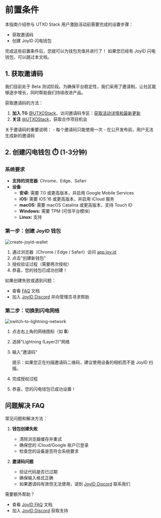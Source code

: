
# 前置条件

本指南介绍参与 UTXO Stack 用户激励活动前需要完成的设置步骤：
- 获取邀请码
- 创建 JoyID 闪电钱包

完成这些前置条件后，您就可以为钱包充值并进行了！
如果您已经有 JoyID 闪电钱包，可以跳过本文档。

## 1. 获取邀请码
我们目前处于 Beta 测试阶段。为确保平台稳定性，我们采用了邀请制，让社区能够逐步增长，同时帮助我们持续改进产品。

获取邀请码的方法：
1. **加入 TG** [@UTXOStack](https://t.me/utxo_stack)，访问邀请码专区：[获取活动详情和最新更新](https://t.me/utxo_stack/13343)
2. **关注** [@UTXOStack](https://x.com/utxostack)，获取合作项目机会

<Callout emoji="⚠️">
关于邀请码的重要说明：
- 每个邀请码只能使用一次
- 在公开发布前，用户无法生成新的邀请码
</Callout>

## 2. 创建闪电钱包 ⏱️ (1-3分钟)

### 系统要求
- **支持的浏览器**: Chrome、Edge、Safari
- **设备**: 
  - **安卓:** 需要 7.0 或更高版本，并启用 Google Mobile Services
  - **iOS:** 需要 iOS 16 或更高版本，并启用 iCloud 服务
  - **macOS:** 需要 macOS Catalina 或更高版本，支持 Touch ID
  - **Windows:** 需要 TPM (可信平台模块)
  - **Linux:** 支持

### 第一步：创建 JoyID 钱包

![create-joyid-wallet](/image/create-joyid-wallet.gif)

1. 通过浏览器（Chrome / Edge / Safari）访问 [app.joy.id](https://app.joy.id/)
2. 点击"创建新钱包"
3. 授权验证过程（需要两次授权）
4. 恭喜，您的钱包已成功创建！

<Callout emoji="💡">
如果创建失败或遇到问题：

- 查看 [FAQ](https://www.notion.so/ca5b5cd04d7e4fd3899ce6c65b334fcc?pvs=21) 文档
- 加入 [JoyID Discord](https://discord.com/invite/77MyakRKVB) 并向管理员寻求帮助
</Callout>

### 第二步：切换到闪电网络

![switch-to-lightning-network](/image/switch-network.gif)

1. 点击右上角的网络图标（如 **₿**）
2. 选择"Lightning (Layer2)"网络
3. 输入"邀请码"
    
    <Callout emoji="💡">
    提示：如果您正在扫描邀请码二维码，建议使用设备的相机而不是 JoyID 扫描。
    </Callout>
    
4. 完成授权过程
5. 恭喜，您的闪电钱包已成功设置！

## 问题解决 FAQ
常见问题和解决方法：
1. **钱包创建失败**
   - 清除浏览器缓存并重试
   - 确保您的 iCloud/Google 账户已登录
   - 检查您的设备是否符合系统要求

2. **邀请码问题**
   - 验证代码是否已过期
   - 确保输入格式正确
   - 如果邀请码有效但无法使用，请到 [JoyID Discord](https://discord.com/invite/77MyakRKVB) 联系我们

需要额外帮助？
- 查看 [JoyID FAQ](https://www.notion.so/ca5b5cd04d7e4fd3899ce6c65b334fcc?pvs=21) 文档
- 加入 [JoyID Discord](https://discord.com/invite/77MyakRKVB) 获取支持 